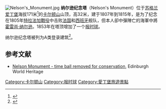 [[Image:Nelson's_Monument.jpg|thumb]]
'''纳尔逊纪念塔'''（Nelson's Monument）位于[[苏格兰|苏格兰]][[爱丁堡|爱丁堡]]海拔171米<ref name=rcahms>{{cite web |url=http://www.rcahms.gov.uk/1-july-2009-nelson-monument-edinburgh.html |title=1 July 2009: Nelson Monument, Edinburgh |publisher=Royal Commission on the Ancient and Historical Monuments of Scotland |accessdate=2009-09-25}}</ref>的[[卡尔顿山|卡尔顿山]]山顶，高32米，建于1807年到1815年，是为了纪念在1805年[[特拉法加戰役|特拉法加戰役]]中击败[[法国|法国]]和[[西班牙|西班牙]]舰队，但本人卻中彈陣亡的海軍中將[[霍雷肖·纳尔逊，第一代纳尔逊子爵|霍雷肖·纳尔逊]]。1853年在塔顶增加了一个[[报时球|报时球]]。

纳尔逊纪念塔被列为A类登录建筑<ref name=LBR>{{cite web |url=http://hsewsf.sedsh.gov.uk/hslive/hsstart?P_HBNUM=27823 |title=Nelson's Monument, Listed Building Report |publisher=Historic Scotland |accessdate=2009-09-25}}</ref>。

==参考文献==
{{reflist}}
{{commonscat|Nelson's Monument, Edinburgh}}
*[http://www.ewht.org.uk/Nelson-Monument---time-ball-removed-for-conservation.aspx Nelson Monument - time ball removed for conservation]{{dead link|date=2018年4月 |bot=InternetArchiveBot |fix-attempted=yes }}, Edinburgh World Heritage
{{coord|55|57|15.6|N|3|10|57.3|W|type:landmark|display=title}}

[[Category:卡尔顿山|Category:卡尔顿山]]
[[Category:报时球|Category:报时球]]
[[Category:愛丁堡旅遊景點|Category:愛丁堡旅遊景點]]